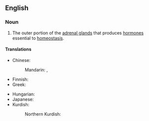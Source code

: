 ==English==

===Noun===
{{wikipedia}}
{{en-noun}}

# {{lb|en|anatomy}} The outer portion of the [[adrenal gland]]s that produces [[hormone]]s essential to [[homeostasis]].

====Translations====
{{trans-top|outer portion of the adrenal gland}}
* Chinese:
*: Mandarin: {{t+|cmn|腎上腺皮質}}, {{t+|cmn|肾上腺皮质|tr=shènshàngxiàn pízhì}}
* Finnish: {{t|fi|lisämunuaiskuori}}
* Greek: {{t|el|φλοιός επινεφριδίων|m|sc=Grek}}
{{trans-mid}}
* Hungarian: {{t+|hu|mellékvesekéreg}}
* Japanese: {{t|ja|副腎皮質|tr=ふくじんひしつ, fukujin hishitsu|sc=Jpan}}
* Kurdish:
*: Northern Kurdish: {{t|kmr|tûkila adrenal|f}}
{{trans-bottom}}